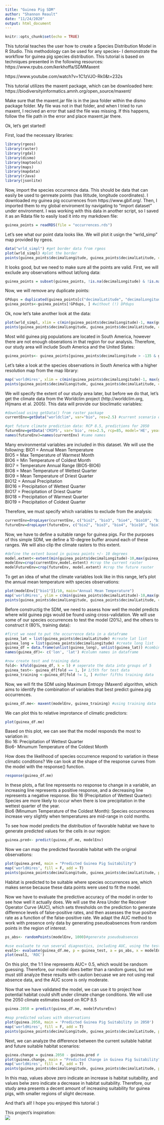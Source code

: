 ```yaml
---
title: "Guinea Pig SDM"
author: "Shannon Reault"
date: "11/24/2020"
output: html_document
---
```


```r
knitr::opts_chunk$set(echo = TRUE)
```
This tutorial teaches the user how to create a Species Distribution Model in R Studio. This methodology can be used for any species- I demonstrate the workflow for guinea pig species distribution. This tutorial is based on techniques presented in the following resources:
https://www.rpubs.com/kerkhoffa/SDMMaxent

https://www.youtube.com/watch?v=1C1zVJO-Rk0&t=232s

This tutorial utilizes the maxent package, which can be downloaded here:
https://biodiversityinformatics.amnh.org/open_source/maxent/

Make sure that the maxent.jar file is in the java folder within the dismo package folder. My file was not in that folder, and when I tried to run maxent, I recived an error that said the file was missing. If this happens, follow the file path in the error and place maxent.jar there. 

Ok, let's get started!

First, load the necessary libraries:
```r
library(rgeos)
library(raster)
library(rgdal)
library(dismo)
library(maptools)
library(maps)
library(mapdata)
library(rJava)
library(jsonlite)
```
Now, import the species occurrence data. This should be data that can easily be used to genreate points (has lititude, longitude coordinates). I downloaded my guinea pig occurrences from https://www.gbif.org/. Then, I imported them to my global enviroment by navigating to "import dataset" under environment. I was working with this data in another script, so I saved it as an Rdata file to easily load it into my markdown file:
```r
guinea_points = readRDS(file = "occurrences.rds")
```
Let's see what our point data looks like. We will plot it usign the "wrld_simp" map provided by rgeos. 
```r
data("wrld_simpl") #get border data from rgeos
plot(wrld_simpl) #plot the border
points(guinea_points$decimalLongitude, guinea_points$decimalLatitude, col = "red") #plot the points
```

It looks good, but we need to make sure all the points are valid. First, we will exclude any observations without lat/long data:

```r
guinea_points = subset(guinea_points, !is.na(decimalLongitude) & !is.na(decimalLatitude)) # specifying to only include data where lat/long values are not (!) NA
```
Now, we will remove any duplicate points:
```r
GPdups = duplicated(guinea_points[c("decimalLatitude", "decimalLongitude")])
guinea_points<-guinea_points[!GPdups, ] #without (!) DPdups
```
Ok, now let's take another look at the data:
```r
plot(wrld_simpl, xlim = c(min(guinea_points$decimalLongitude)-1, max(guinea_points$decimalLongitude)+1), ylim = c(min(guinea_points$decimalLatitude)-1, max(guinea_points$decimalLatitude)+1), axes = T, col = "light yellow")
points(guinea_points$decimalLongitude, guinea_points$decimalLatitude, col = "blue", pch = 20, cex=.75)
```

Most wild guinea pig populations are located in South America, however there are not enough obserations in that region for our analysis. Therefore, our study area will include South America and the United States:
```r
guinea_points<- guinea_points[guinea_points$decimalLongitude > -135 & guinea_points$decimalLongitude< -50 & guinea_points$decimalLatitude> -60 & guinea_points$decimalLatitude< 40, ]
```
Let's take a look at the species observations in South America with a higher resolution map from the map library:
```r
map('worldHires', xlim = c(min(guinea_points$decimalLongitude)-1, max(guinea_points$decimalLongitude)+1), ylim = c(min(guinea_points$decimalLatitude)-1, max(guinea_points$decimalLatitude)+1), fill = T, col = "light yellow")
points(guinea_points$decimalLongitude, guinea_points$decimalLatitude, col = "blue", pch = 20, cex=.75)
```

We will specify the extent of our study area later, but before we do that, let's get the climate data from the Worldclim project (http://worldclim.org, Hijmans et al. 2005). This data will provide our bioclimatic variables:
```r
#download using getData() from raster package
currentEnv=getData("worldclim", var="bio", res=2.5) #current scenario data

#get future climate prediction data: RCP 8.5, predictions for 2050
futureEnv=getData('CMIP5', var='bio', res=2.5, rcp=85, model='HE', year=50)
names(futureEnv)=names(currentEnv) #same names
```
Many environmental variables are included in this dataset. We will use the following:
BIO1 = Annual Mean Temperature\
BIO5 = Max Temperature of Warmest Month\
BIO6 = Min Temperature of Coldest Month\
BIO7 = Temperature Annual Range (BIO5-BIO6)\
BIO8 = Mean Temperature of Wettest Quarter\
BIO9 = Mean Temperature of Driest Quarter\
BIO12 = Annual Precipitation\
BIO16 = Precipitation of Wettest Quarter\
BIO17 = Precipitation of Driest Quarter\
BIO18 = Precipitation of Warmest Quarter\
BIO19 = Precipitation of Coldest Quarter\

Therefore, we must specify which variables to exclude from the analysis:
```r
currentEnv=dropLayer(currentEnv, c("bio2", "bio3", "bio4", "bio10", "bio11", "bio13", "bio14", "bio15")) #drop layers from current scenario
futureEnv=dropLayer(futureEnv, c("bio2", "bio3", "bio4", "bio10", "bio11", "bio13", "bio14", "bio15")) #drop layers from future scenario
```
Now, we have to define a suitable range for guinea pigs. For the purposes of this simple SDM, we define a 10-degree buffer around each of these ranges. We will also clip the climate rasters to this extent. 
```r
#define the extent based in guinea points +/- 10 degrees
model.extent<-extent(min(guinea_points$decimalLongitude)-10,max(guinea_points$decimalLongitude)+10,min(guinea_points$decimalLatitude)-10,max(guinea_points$decimalLatitude)+10)
modelEnv=crop(currentEnv,model.extent) #crop the current raster
modelFutureEnv=crop(futureEnv, model.extent) #crop the future raster
```

To get an idea of what the climate variables look like in this range, let's plot the annual mean temperature with species observations:
```r
plot(modelEnv[["bio1"]]/10, main="Annual Mean Temperature")
map('worldHires', ylim = c(min(guinea_points$decimalLatitude)-10,max(guinea_points$decimalLatitude)+10), xlim = c(min(guinea_points$decimalLongitude)-10,max(guinea_points$decimalLongitude)+10), fill = F, add = T)
points(guinea_points$decimalLongitude, guinea_points$decimalLatitude, col = "blue", pch = 20, cex=.75)
```

Before constructig the SDM, we need to assess how well the model predicts where wild guinea pigs would be found using cross-validation. We will use some of our species occurrences to test the model (20%), and the others to construct it (80%, training data):
```r
#first we need to put the occurrence data in a dataframe
guinea_lat = list(guinea_points$decimalLatitude) #create lat list
guinea_long = list(guinea_points$decimalLongitude) #create long list
guinea_df = data.frame(unlist(guinea_long), unlist(guinea_lat)) #combine into a dataframe
names(guinea_df)<- c('lon', 'lat') #column names in dataframe

#now create test and training data
fold<- kfold(guinea_df, k = 5) # seperate the data into groups of 5
guinea_test<- guinea_df[fold == 1, ]# 1/5th for test data
guinea_training <-guinea_df[fold != 1, ] #other fifths training data
```
Now, we will fit the SDM using Maximum Entropy (Maxent) algorithm, which aims to identify the combination of variables that best predict guinea pig occurrences. 
```r
guinea_df.me<- maxent(modelEnv, guinea_training) #using training data
```
We can plot this to relative improtance of climatic predictors:
```r
plot(guinea_df.me)
```

Based on this plot, we can see that the model responds the most to variation in:\
Bio 16: Precipitation of Wettest Quarter\
Bio6- Minumum Temperature of the Coldest Month\

How does the likelihood of species occurrence respond to variation in these climatic conditions?
We can look at the shape of the response curves from the model with the response() function.
```r
response(guinea_df.me)
```

In these plots, a flat line represents no response to change in a variable, an increasing line represents a positive response, and a decreasing line represents a negative response. 
Bio 16 (Precipitation of Wettest Quarter): Species are more likely to occur when there is low precipitation in the wettest quarter of the year.\
Bio6 (Minumum Temperature of the Coldest Month): Species occurrences increase very slightly when temperatures are mid-range in cold months.\

To see how model predicts the distribution of favorable habitat we have to generate predicted values for the cells in our region:
```r
guinea.pred<- predict(guinea_df.me, modelEnv)
```
Now we can map the predicted favorable habitat with the original observations:
```r
plot(guinea.pred, main = "Predicted Guinea Pig Suitability")
map('worldHires', fill = F, add = T)
points(guinea_points$decimalLongitude, guinea_points$decimalLatitude, pch = 20, cex =.7)
```

Habitat is predicted to be suitable where species occurrences are, which makes sense because these data points were used to fit the model. 

Now we have to evaluate the predictive accuracy of the model in order to see how well it actually does. We will use the Area Under the Receiver Operator Curve (AUC), which sets thresholds on the prediction to generate difference levels of false-positive rates, and then assesses the true positve rate as a function of the false-positive rate. We adapt the AUC method to work with presence only data by generating pseudoabsences from random points in the region of interest. 
```r
ps_abs<- randomPoints(modelEnv, 1000)#generate pseudoabsences

#use evaluate to run several diagnostics, including AUC, using the test points as presence data
eval1<- evaluate(guinea_df.me, p = guinea_test, a = ps_abs, x = modelEnv)
plot(eval1, 'ROC')
```

On this plot, the 1:1 line represents AUC= 0.5, which would be randsom guessing. Therefore, our model does better than a random guess, but we must still analyze these results with caution becuase we are not using real absence data, and the AUC score is only moderate. 

Now that we have validated the model, we can use it to project how potential habitat could shift under climate change conditions. We will use the 2050 climate estimates based on RCP 8.5
```r
guinea.2050 = predict(guinea_df.me, modelFutureEnv)

#map predicted values with observations
plot(guinea.2050, main = 'Predicted Guinea Pig Suitability in 2050')
map('worldHires', fill = F, add = T)
points(guinea_points$decimalLongitude, guinea_points$decimalLatitude, pch = 20, cex =.7)
```

Next, we can analyze the difference between the current suitable habitat and future suitable habitat scenarios:
```r
guinea.change = guinea.2050 - guinea.pred #
plot(guinea.change, main = "Predicted Change in Guinea Pig Suitability")
map('worldHires', fill = F, add = T)
points(guinea_points$decimalLongitude, guinea_points$decimalLatitude, pch = 20, cex =.7)
```

In this map, values above zero indicate an increase is habitat suitability, and values belw zero indicate a decrease in habitat suitability. Therefore, our study area presents a decent amount of increasing suitability for guinea pigs, with smaller regions of slight decrease. 

And that's all! I hope you enjoyed this tutorial :)

This project's inspiration:\
![](images/gibbs_proj.PNG)